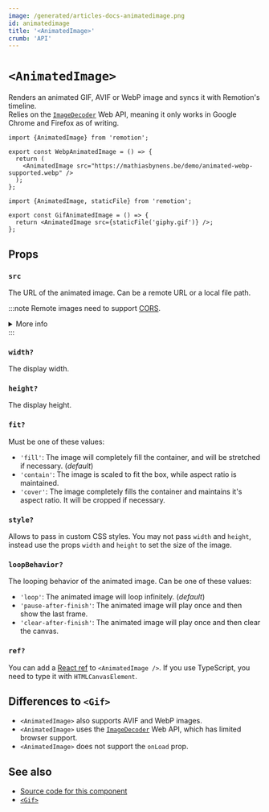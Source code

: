 ```yaml
---
image: /generated/articles-docs-animatedimage.png
id: animatedimage
title: '<AnimatedImage>'
crumb: 'API'
---
```


# `<AnimatedImage>`<AvailableFrom v="4.0.246" />

Renders an animated GIF, AVIF or WebP image and syncs it with Remotion's timeline.  
Relies on the [`ImageDecoder`](https://developer.mozilla.org/en-US/docs/Web/API/ImageDecoder) Web API, meaning it only works in Google Chrome and Firefox as of writing.

```tsx twoslash title="Loading a remote animated image"
import {AnimatedImage} from 'remotion';

export const WebpAnimatedImage = () => {
  return (
    <AnimatedImage src="https://mathiasbynens.be/demo/animated-webp-supported.webp" />
  );
};
```

```tsx twoslash title="Loading a local animated image"
import {AnimatedImage, staticFile} from 'remotion';

export const GifAnimatedImage = () => {
  return <AnimatedImage src={staticFile('giphy.gif')} />;
};
```

## Props

### `src`

The URL of the animated image. Can be a remote URL or a local file path.

:::note
Remote images need to support [CORS](https://developer.mozilla.org/en-US/docs/Web/HTTP/CORS).

<details>
  <summary>More info</summary>
  <ul>
    <li>
      Remotion's origin is usually <code>http://localhost:3000</code>, but it
      may be different if rendering on Lambda or the port is busy.
    </li>
    <li>
      You can{' '}
      <a href="/docs/chromium-flags#--disable-web-security">disable CORS</a>{' '}
      during renders.
    </li>
  </ul>
</details>
:::

### `width?`

The display width.

### `height?`

The display height.

### `fit?`

Must be one of these values:

- `'fill'`: The image will completely fill the container, and will be stretched if necessary. (_default_)
- `'contain'`: The image is scaled to fit the box, while aspect ratio is maintained.
- `'cover'`: The image completely fills the container and maintains it's aspect ratio. It will be cropped if necessary.

### `style?`

Allows to pass in custom CSS styles. You may not pass `width` and `height`, instead use the props `width` and `height` to set the size of the image.

### `loopBehavior?`

The looping behavior of the animated image. Can be one of these values:

- `'loop'`: The animated image will loop infinitely. (_default_)
- `'pause-after-finish'`: The animated image will play once and then show the last frame.
- `'clear-after-finish'`: The animated image will play once and then clear the canvas.

### `ref?`<AvailableFrom v="3.3.88" />

You can add a [React ref](https://react.dev/learn/manipulating-the-dom-with-refs) to `<AnimatedImage />`. If you use TypeScript, you need to type it with `HTMLCanvasElement`.

## Differences to `<Gif>`

- `<AnimatedImage>` also supports AVIF and WebP images.
- `<AnimatedImage>` uses the [`ImageDecoder`](https://developer.mozilla.org/en-US/docs/Web/API/ImageDecoder) Web API, which has limited browser support.
- `<AnimatedImage>` does not support the `onLoad` prop.

## See also

- [Source code for this component](https://github.com/remotion-dev/remotion/blob/main/packages/core/src/animated-image/AnimatedImage.tsx)
- [`<Gif>`](/docs/gif)
